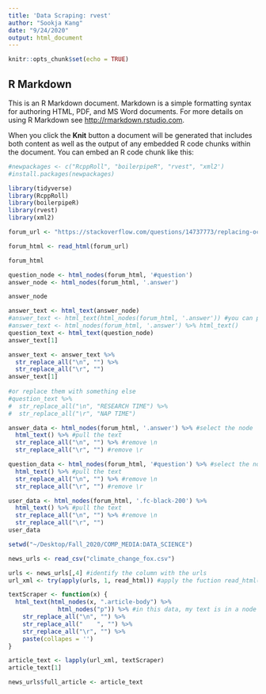 ```yaml
---
title: 'Data Scraping: rvest'
author: "Sookja Kang"
date: "9/24/2020"
output: html_document
---
```


```r
knitr::opts_chunk$set(echo = TRUE)
```

## R Markdown

This is an R Markdown document. Markdown is a simple formatting syntax for authoring HTML, PDF, and MS Word documents. For more details on using R Markdown see <http://rmarkdown.rstudio.com>.

When you click the **Knit** button a document will be generated that includes both content as well as the output of any embedded R code chunks within the document. You can embed an R code chunk like this:

```r
#newpackages <- c("RcppRoll", "boilerpipeR", "rvest", "xml2')
#install.packages(newpackages)

library(tidyverse)
library(RcppRoll)
library(boilerpipeR)
library(rvest)
library(xml2)
```
```r
forum_url <- "https://stackoverflow.com/questions/14737773/replacing-occurrences-of-a-number-in-multiple-columns-of-data-frame-with-another"
```
```r
forum_html <- read_html(forum_url)
```
```r
forum_html
```
```r
question_node <- html_nodes(forum_html, '#question')
answer_node <- html_nodes(forum_html, '.answer')
```
```r
answer_node
```
```r
answer_text <- html_text(answer_node)
#answer_text <- html_text(html_nodes(forum_html, '.answer')) #you can put the html_node() fuction within html_text()
#answer_text <- html_nodes(forum_html, '.answer') %>% html_text()
question_text <- html_text(question_node)
answer_text[1]
```


```r
answer_text <- answer_text %>%
  str_replace_all("\n", "") %>%
  str_replace_all("\r", "")
answer_text[1]
 
#or replace them with something else
#question_text %>%
#  str_replace_all("\n", "RESEARCH TIME") %>%
#  str_replace_all("\r", "NAP TIME")
```
```r
answer_data <- html_nodes(forum_html, '.answer') %>% #select the node
  html_text() %>% #pull the text
  str_replace_all("\n", "") %>% #remove \n
  str_replace_all("\r", "") #remove \r

question_data <- html_nodes(forum_html, '#question') %>% #select the node
  html_text() %>% #pull the text
  str_replace_all("\n", "") %>% #remove \n
  str_replace_all("\r", "") #remove \r
```


```r
user_data <- html_nodes(forum_html, '.fc-black-200') %>%
  html_text() %>% #pull the text
  str_replace_all("\n", "") %>% #remove \n
  str_replace_all("\r", "")
user_data
```
```r
setwd("~/Desktop/Fall_2020/COMP_MEDIA:DATA_SCIENCE")
```


```r
news_urls <- read_csv("climate_change_fox.csv")
```
```r
urls <- news_urls[,4] #identify the column with the urls
url_xml <- try(apply(urls, 1, read_html)) #apply the fuction read_html() to the 'url' vector.
```

```r
textScraper <- function(x) {
  html_text(html_nodes(x, ".article-body") %>% 
              html_nodes("p")) %>% #in this data, my text is in a node colled "p" in another node called ".article-body"
    str_replace_all("\n", "") %>%
    str_replace_all("    ", "") %>%
    str_replace_all("\r", "") %>%
    paste(collapes = '')
}
```
```r
article_text <- lapply(url_xml, textScraper)
article_text[1]

```
```r
news_urls$full_article <- article_text
```

